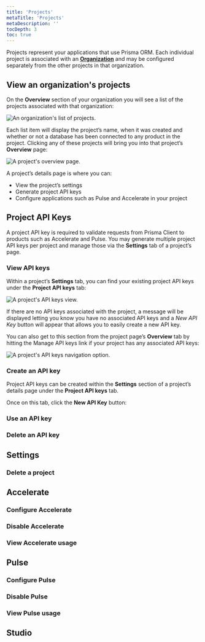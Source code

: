 ```yaml
---
title: 'Projects'
metaTitle: 'Projects'
metaDescription: ''
tocDepth: 3
toc: true
---
```


<TopBlock>

Projects represent your applications that use Prisma ORM. Each individual project is associated with an <b><a href="/data-platform/cloud-projects/platform/organizations">Organization</a></b> and may be configured separately from the other projects in that organization.

</TopBlock>

## View an organization's projects

On the **Overview** section of your organization you will see a list of the projects associated with that organization:

<img
  src="../../../doc-images/data-platform/platform/projects/projects.png"
  alt="An organization's list of projects."
/>

Each list item will display the project’s name, when it was created and whether or not a database has been connected to any product in the project. Clicking any of these projects will bring you into that project’s **Overview** page:

<img
  src="../../../doc-images/data-platform/platform/projects/project-overview.png"
  alt="A project's overview page."
/>

A project’s details page is where you can:

- View the project’s settings
- Generate project API keys
- Configure applications such as Pulse and Accelerate in your project

## Project API Keys

A project API key is required to validate requests from Prisma Client to products such as Accelerate and Pulse. You may generate multiple project API keys per project and manage those via the **Settings** tab of a project’s page.

### View API keys

Within a project’s **Settings** tab, you can find your existing project API keys under the **Project API keys** tab:

<img
  src="../../../doc-images/data-platform/platform/projects/api-keys.png"
  alt="A project's API keys view."
/>

<Admonition type="info">

If there are no API keys associated with the project, a message will be displayed letting you know you have no associated API keys and a _New API Key_ button will appear that allows you to easily create a new API key.

</Admonition>

You can also get to this section from the project page’s **Overview** tab by hitting the Manage API keys link if your project has any associated API keys:

<img
  src="../../../doc-images/data-platform/platform/projects/api-alternate.png"
  alt="A project's API keys navigation option."
/>

### Create an API key

Project API keys can be created within the **Settings** section of a project’s details page under the **Project API keys** tab.

Once on this tab, click the **New API Key** button:

### Use an API key

### Delete an API key

## Settings

### Delete a project

## Accelerate

### Configure Accelerate

### Disable Accelerate

### View Accelerate usage

## Pulse

### Configure Pulse

### Disable Pulse

### View Pulse usage

## Studio
